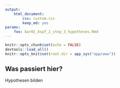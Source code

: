 ```yaml
---
output: 
    html_document:
        css: custom.css
        keep_md: yes
params:
    foo: bar01_bspf_2_step_3_hypotheses.Rmd
---
```


<style type="text/css">
.main-container {
  max-width: 1800px;
  margin-left: auto;
  margin-right: auto;
}
</style>

```r
knitr::opts_chunk$set(echo = FALSE)
devtools::load_all()
knitr::opts_knit$set(root.dir = app_sys("app/www"))
```

## Was passiert hier? {#dbt_default .emphasized}

Hypothesen bilden
